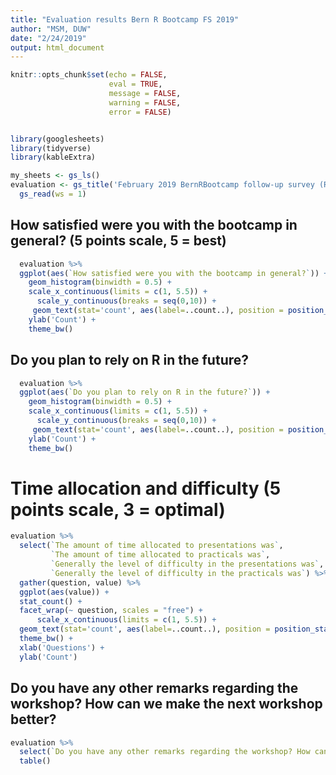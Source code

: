 ```yaml
---
title: "Evaluation results Bern R Bootcamp FS 2019"
author: "MSM, DUW"
date: "2/24/2019"
output: html_document
---
```


```r
knitr::opts_chunk$set(echo = FALSE,
                      eval = TRUE,
                      message = FALSE,
                      warning = FALSE,
                      error = FALSE)


library(googlesheets)
library(tidyverse)
library(kableExtra)

my_sheets <- gs_ls()
evaluation <- gs_title('February 2019 BernRBootcamp follow-up survey (Responses)') %>%
  gs_read(ws = 1)
```

## How satisfied were you with the bootcamp in general? (5 points scale, 5 = best)

```r
  evaluation %>%
  ggplot(aes(`How satisfied were you with the bootcamp in general?`)) +
    geom_histogram(binwidth = 0.5) +
    scale_x_continuous(limits = c(1, 5.5)) +
      scale_y_continuous(breaks = seq(0,10)) +
     geom_text(stat='count', aes(label=..count..), position = position_stack(vjust = 0.5),size=4) + 
    ylab('Count') + 
    theme_bw()
```


## Do you plan to rely on R in the future?

```r
  evaluation %>%
  ggplot(aes(`Do you plan to rely on R in the future?`)) +
    geom_histogram(binwidth = 0.5) +
    scale_x_continuous(limits = c(1, 5.5)) +
      scale_y_continuous(breaks = seq(0,10)) +
     geom_text(stat='count', aes(label=..count..), position = position_stack(vjust = 0.5),size=4) + 
    ylab('Count') + 
    theme_bw()
```


# Time allocation and difficulty (5 points scale, 3 = optimal)

```r
evaluation %>%
  select(`The amount of time allocated to presentations was`,
         `The amount of time allocated to practicals was`,
         `Generally the level of difficulty in the presentations was`,
         `Generally the level of difficulty in the practicals was`) %>%
  gather(question, value) %>%
  ggplot(aes(value)) +
  stat_count() + 
  facet_wrap(~ question, scales = "free") +
      scale_x_continuous(limits = c(1, 5.5)) +
  geom_text(stat='count', aes(label=..count..), position = position_stack(vjust = 0.5),size=4) +
  theme_bw() +
  xlab('Questions') + 
  ylab('Count')

```


## Do you have any other remarks regarding the workshop? How can we make the next workshop better?

```r
evaluation %>%
  select(`Do you have any other remarks regarding the workshop? How can we make the next workshop better?`) %>%
  table()

```
